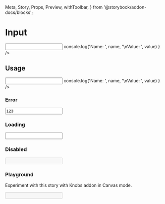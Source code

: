   Meta,
  Story,
  Props,
  Preview,
  withToolbar,
} from '@storybook/addon-docs/blocks';


<Meta title="Design System|Input" component={Input} />

# Input

<Preview withToolbar>
  <Story name="default">
    <Input
      name="bar"
      onChange={(name, value) =>
        console.log('Name: ', name, '\nValue: ', value)
      }
    />
  </Story>
</Preview>

<Props of={Input} />

## Usage

<Preview withToolbar>
  <Story name="onChange">
    <Input
      name="bar"
      onChange={(name, value) =>
        console.log('Name: ', name, '\nValue: ', value)
      }
    />
  </Story>
</Preview>

### Error

<Preview withToolbar>
  <Story name="error">
    <Input error="Some error msg." value="123" />
  </Story>
</Preview>

### Loading

<Preview withToolbar>
  <Story name="loading">
    <Input loading />
  </Story>
</Preview>

### Disabled

<Preview withToolbar>
  <Story name="disabled">
    <Input disabled />
  </Story>
</Preview>

### Playground

Experiment with this story with Knobs addon in Canvas mode.

<Story name="knobs" decorators={[withKnobs]}>
  <Input
    loading={boolean('loading')}
    error={boolean('error')}
    disabled={boolean('disabled')}
  />
</Story>
